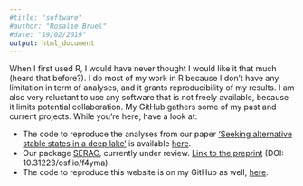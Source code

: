 ```yaml
---
#title: "software"
#author: "Rosalie Bruel"
#date: "19/02/2019"
output: html_document
---
```


<!-- Global site tag (gtag.js) - Google Analytics -->
<script async src="https://www.googletagmanager.com/gtag/js?id=UA-134870808-1"></script>
<script>
  window.dataLayer = window.dataLayer || [];
  function gtag(){dataLayer.push(arguments);}
  gtag('js', new Date());

  gtag('config', 'UA-134870808-1');
</script>


\n
\n

When I first used R, I would have never thought I would like it that much (heard that before?). I do most of my work in R because I don't have any limitation in term of analyses, and it grants reproducibility of my results. I am also very reluctant to use any software that is not freely available, because it limits potential collaboration.
My GitHub gathers some of my past and current projects. While you're here, have a look at:

* The code to reproduce the analyses from our paper <a href="https://www.researchgate.net/publication/323394346_Seeking_alternative_stable_states_in_a_deep_lake" target="_blank">'Seeking alternative stable states in a deep lake'</a> is available <a href="https://github.com/rosalieb/AltStableStates" target="_blank">here</a>.
* Our package <a href="https://github.com/rosalieb/serac" target="_blank">SERAC</a>,  currently under review. <a href="https://eartharxiv.org/f4yma/">Link to the preprint</a> (DOI: 10.31223/osf.io/f4yma).
* The code to reproduce this website is on my GitHub as well, <a href="https://github.com/rosalieb/rosaliebruelweb" target="_blank">here</a>.